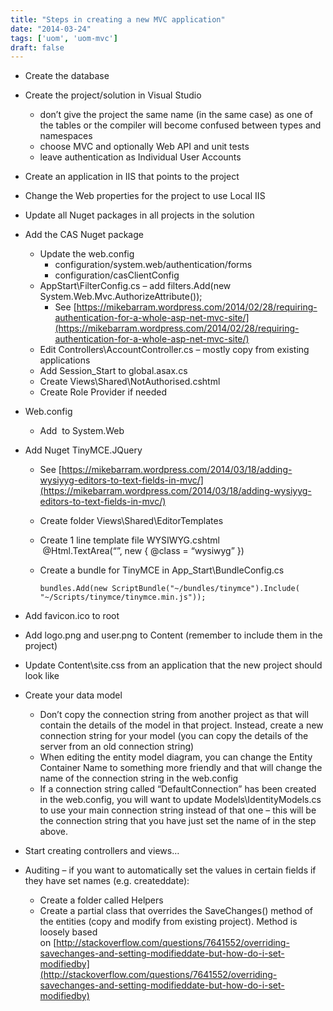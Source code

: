 ```yaml
---
title: "Steps in creating a new MVC application"
date: "2014-03-24"
tags: ['uom', 'uom-mvc']
draft: false
---
```


- Create the database
- Create the project/solution in Visual Studio
    - don’t give the project the same name (in the same case) as one of the tables or the compiler will become confused between types and namespaces
    - choose MVC and optionally Web API and unit tests
    - leave authentication as Individual User Accounts
- Create an application in IIS that points to the project
- Change the Web properties for the project to use Local IIS
- Update all Nuget packages in all projects in the solution
- Add the CAS Nuget package
    - Update the web.config
        - configuration/system.web/authentication/forms
        - configuration/casClientConfig
    - AppStart\\FilterConfig.cs – add filters.Add(new System.Web.Mvc.AuthorizeAttribute());
        - See [https://mikebarram.wordpress.com/2014/02/28/requiring-authentication-for-a-whole-asp-net-mvc-site/](https://mikebarram.wordpress.com/2014/02/28/requiring-authentication-for-a-whole-asp-net-mvc-site/)
    - Edit Controllers\\AccountController.cs – mostly copy from existing applications
    - Add Session\_Start to global.asax.cs
    - Create Views\\Shared\\NotAuthorised.cshtml
    - Create Role Provider if needed
- Web.config
    - Add <pages controlRenderingCompatibilityVersion=”4.0″ /> to System.Web
- Add Nuget TinyMCE.JQuery
    - See [https://mikebarram.wordpress.com/2014/03/18/adding-wysiyyg-editors-to-text-fields-in-mvc/](https://mikebarram.wordpress.com/2014/03/18/adding-wysiyyg-editors-to-text-fields-in-mvc/)
    - Create folder Views\\Shared\\EditorTemplates
    - Create 1 line template file WYSIWYG.cshtml            @Html.TextArea(“”, new { @class = “wysiwyg” })
    - Create a bundle for TinyMCE in App\_Start\\BundleConfig.cs
        
        ```
        bundles.Add(new ScriptBundle("~/bundles/tinymce").Include(
        "~/Scripts/tinymce/tinymce.min.js"));
        ```
        
- Add favicon.ico to root
- Add logo.png and user.png to Content (remember to include them in the project)
- Update Content\\site.css from an application that the new project should look like
- Create your data model
    - Don’t copy the connection string from another project as that will contain the details of the model in that project. Instead, create a new connection string for your model (you can copy the details of the server from an old connection string)
    - When editing the entity model diagram, you can change the Entity Container Name to something more friendly and that will change the name of the connection string in the web.config
    - If a connection string called “DefaultConnection” has been created in the web.config, you will want to update Models\\IdentityModels.cs to use your main connection string instead of that one – this will be the connection string that you have just set the name of in the step above.
- Start creating controllers and views…
- Auditing – if you want to automatically set the values in certain fields if they have set names (e.g. createddate):
    - Create a folder called Helpers
    - Create a partial class that overrides the SaveChanges() method of the entities (copy and modify from existing project). Method is loosely based on [http://stackoverflow.com/questions/7641552/overriding-savechanges-and-setting-modifieddate-but-how-do-i-set-modifiedby](http://stackoverflow.com/questions/7641552/overriding-savechanges-and-setting-modifieddate-but-how-do-i-set-modifiedby)
